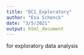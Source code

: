```yaml
---
title: "DC1_Exploratory"
author: "Esa Schenck"
date: "3/5/2021"
output: html_document
---
```


for exploratory data analysis